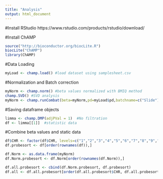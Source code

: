 ```yaml
---
title: "Analysis"
output: html_document
---
```

#Install RStudio
https://www.rstudio.com/products/rstudio/download/

#Install ChAMP
```r
source("http://bioconductor.org/biocLite.R") 
biocLite("ChAMP")
library(ChAMP)
```

#Data Loading
```r
myLoad <- champ.load() #load dataset using samplesheet.csv
```

#Normalization and Batch correction
```r
myNorm <- champ.norm() #beta values normalized with BMIQ method
champ.SVD() #SVD analysis
myNorm <- champ.runCombat(beta=myNorm,pd=myLoad$pd,batchname=c("Slide")) #batch correction
```

#Saving dataframe objects
```r
limma <- champ.DMP(adjPVal = 1)  #No filtration
df <- limma[[1]]  #statistic data
```

#Combine beta values and static data
```r
df$CHR <- factor(df$CHR, levels=c("1","2","3","4","5","6","7","8","9","10","11","12","13","14","15","16","17","18","19","20","21","22","X","Y"))
df.probesort <- df[order(rownames(df)),]

df.Norm <- as.data.frame(myNorm)
df.Norm.probesort <- df.Norm[order(rownames(df.Norm)),]

df.all.probesort <- cbind(df.Norm.probesort, df.probesort)
df.all <- df.all.probesort[order(df.all.probesort$CHR, df.all.probesort$MAPINFO),]　#Complete Data Set
```



